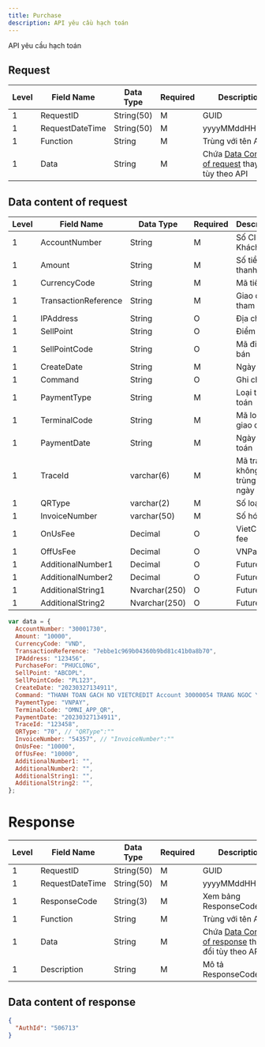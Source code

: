 ```yaml
---
title: Purchase
description: API yêu cầu hạch toán
---
```


API yêu cầu hạch toán

## Request

| Level | Field Name      | Data Type  | Required | Description                                                                    |
| ----- | --------------- | ---------- | -------- | ------------------------------------------------------------------------------ |
| 1     | RequestID       | String(50) | M        | GUID                                                                           |
| 1     | RequestDateTime | String(50) | M        | yyyyMMddHHmmss                                                                 |
| 1     | Function        | String     | M        | Trùng với tên API                                                              |
| 1     | Data            | String     | M        | Chứa [Data Content of request](#data-content-of-request) thay đổi tùy theo API |

## Data content of request

| Level | Field Name           | Data Type     | Required | Description                      |
| ----- | -------------------- | ------------- | -------- | -------------------------------- |
| 1     | AccountNumber        | String        | M        | Số CIF của Khách hàng            |
| 1     | Amount               | String        | M        | Số tiền thanh toán               |
| 1     | CurrencyCode         | String        | M        | Mã tiền tệ                       |
| 1     | TransactionReference | String        | M        | Giao dịch tham chiếu             |
| 1     | IPAddress            | String        | O        | Địa chỉ IP                       |
| 1     | SellPoint            | String        | O        | Điểm bán                         |
| 1     | SellPointCode        | String        | O        | Mã điểm bán                      |
| 1     | CreateDate           | String        | M        | Ngày tạo                         |
| 1     | Command              | String        | O        | Ghi chú                          |
| 1     | PaymentType          | String        | M        | Loại thanh toán                  |
| 1     | TerminalCode         | String        | M        | Mã loại giao dịch                |
| 1     | PaymentDate          | String        | M        | Ngày thanh toán                  |
| 1     | TraceId              | varchar(6)    | M        | Mã trace, không trùng trong ngày |
| 1     | QRType               | varchar(2)    | M        | Số loại QR                       |
| 1     | InvoiceNumber        | varchar(50)   | M        | Số hóa đơn                       |
| 1     | OnUsFee              | Decimal       | O        | VietCredit fee                   |
| 1     | OffUsFee             | Decimal       | O        | VNPay fee                        |
| 1     | AdditionalNumber1    | Decimal       | O        | Future us                        |
| 1     | AdditionalNumber2    | Decimal       | O        | Future us                        |
| 1     | AdditionalString1    | Nvarchar(250) | O        | Future us                        |
| 1     | AdditionalString2    | Nvarchar(250) | O        | Future us                        |

```javascript
var data = {
  AccountNumber: "30001730",
  Amount: "10000",
  CurrencyCode: "VND",
  TransactionReference: "7ebbe1c969b04360b9bd81c41b0a8b70",
  IPAddress: "123456",
  PurchaseFor: "PHUCLONG",
  SellPoint: "ABCDPL",
  SellPointCode: "PL123",
  CreateDate: "20230327134911",
  Command: "THANH TOAN GACH NO VIETCREDIT Account 30000054 TRANG NGOC YEN VY",
  PaymentType: "VNPAY",
  TerminalCode: "OMNI_APP_QR",
  PaymentDate: "20230327134911",
  TraceId: "123458",
  QRType: "70", // "QRType":""
  InvoiceNumber: "54357", // "InvoiceNumber":""
  OnUsFee: "10000",
  OffUsFee: "10000",
  AdditionalNumber1: "",
  AdditionalNumber2: "",
  AdditionalString1: "",
  AdditionalString2: "",
};
```

# Response

| Level | Field Name      | Data Type  | Required | Description                                                                      |
| ----- | --------------- | ---------- | -------- | -------------------------------------------------------------------------------- |
| 1     | RequestID       | String(50) | M        | GUID                                                                             |
| 1     | RequestDateTime | String(50) | M        | yyyyMMddHHmmss                                                                   |
| 1     | ResponseCode    | String(3)  | M        | Xem bảng ResponseCodeData                                                        |
| 1     | Function        | String     | M        | Trùng với tên API                                                                |
| 1     | Data            | String     | M        | Chứa [Data Content of response](#data-content-of-response) thay đổi tùy theo API |
| 1     | Description     | String     | M        | Mô tả ResponseCode                                                               |

## Data content of response

```json
{
  "AuthId": "506713"
}
```
